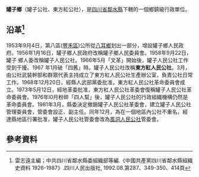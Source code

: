 '''罐子鄉'''（罐子公社、東方紅公社），是[[四川省|四川省]][[鄰水縣|鄰水縣]]下轄的一個鄉鎮級行政單位。

== 沿革<ref>雷志遠主編；中共四川省鄰水縣委組織部等編.《中國共產黨四川省鄰水縣組織史資料 1926-1987》.四川人民出版社, 1992.08.第287、349-350、414頁</ref>==
1953年9月4日，第八區([[豐禾區|豐禾區]])公所從[[八耳鄉|八耳鄉]]划出一部分，增設罐子鄉人民政府。1956年1月16日，罐子鄉人民政府改稱罐子鄉人民委員會。1958年9月22日，罐子 鄉人委改稱罐子人民公社。1966年5月「文革」開始後，罐子人民公社工作受到干擾。1967 年1月破「四舊」時。罐子人民公社改稱'''東方紅人民公社'''。3月，由公社武裝幹部和群眾代表主持成立了東方紅人民公社生產辦公室，負責公社日常工作。1968年12月20日，經縣人武部黨委批准，東方紅人民公社革命委員會成立。1973年5月12日，經地革委批准，東方紅人民公社革委會復稱罐子人民公社革命委員會。1976年l0月粉碎「四人幫」後，罐子人民公社的行政組織機構仍然是革命委員會。1981年3月，縣委決定撤銷罐子人民公社革委會，建立罐子人民公社管理委員會，管委會設正、副主任。同年12月，為在一個地區內公社不重名，經達縣地區行署批准，罐子人民公社管委會改為[[風洞鄉|風洞人民公社]]管委會。

== 參考資料 ==
{{reflist}}

{{行政區劃小作品}}
{{鄰水縣行政區劃（1953年9月4日至1955年3月5日）}}
{{鄰水縣行政區劃（1955年3月5日至1956年1月24日）}}
{{鄰水縣行政區劃（1956年1月24日至1963年5月25日）}}
{{鄰水縣行政區劃（1963年5月25日至1993年12月31日）}}
{{鄰水縣行政區劃}}